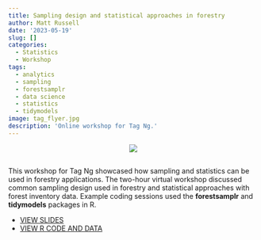 ```yaml
---
title: Sampling design and statistical approaches in forestry
author: Matt Russell
date: '2023-05-19'
slug: []
categories:
  - Statistics
  - Workshop
tags:
  - analytics
  - sampling
  - forestsamplr
  - data science
  - statistics
  - tidymodels
image: tag_flyer.jpg
description: 'Online workshop for Tag Ng.'  
---
```



<center>

![](tag_flyer.jpg)
</center>

##
 
This workshop for Tag Ng showcased how sampling and statistics can be used in forestry applications. The two-hour virtual workshop discussed common sampling design used in forestry and statistical approaches with forest inventory data. Example coding sessions used the **forestsamplr** and **tidymodels** packages in R. 

* [VIEW SLIDES](https://docs.google.com/presentation/d/12FlhFFPKFmRrEQVdkZQU3bY4aK_hgvsWv5nOa0TY_rM/edit?usp=sharing)
* [VIEW R CODE AND DATA](https://github.com/mbrussell/tagng_sampling_statistics)

